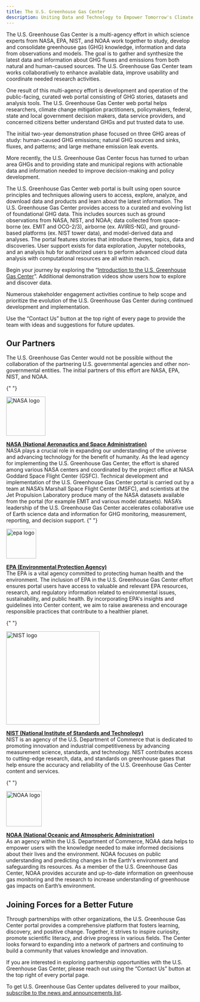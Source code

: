 ```yaml
---
title: The U.S. Greenhouse Gas Center
description: Uniting Data and Technology to Empower Tomorrow's Climate Solutions
---
```



<Block>
  <Prose>
  The U.S. Greenhouse Gas Center is a multi-agency effort in which science experts from NASA, EPA, NIST, and NOAA work together to study, develop and consolidate greenhouse gas (GHG) knowledge, information and data from observations and models. The goal is to gather and synthesize the latest data and information about GHG fluxes and emissions from both natural and human-caused sources. The U.S. Greenhouse Gas Center team works collaboratively to enhance available data, improve usability and coordinate needed research activities.  
  
  One result of this multi-agency effort is development and operation of the public-facing, curated web portal consisting of GHG stories, datasets and analysis tools. The U.S. Greenhouse Gas Center web portal helps researchers, climate change mitigation practitioners, policymakers, federal, state and local government decision makers, data service providers, and concerned citizens better understand GHGs and put trusted data to use.
  
  The initial two-year demonstration phase focused on three GHG areas of study: human-caused GHG emissions; natural GHG sources and sinks, fluxes, and patterns; and large methane emission leak events.  
  
  More recently, the U.S. Greenhouse Gas Center focus has turned to urban area GHGs and to providing state and municipal regions with actionable data and information needed to improve decision-making and policy development. 

  The U.S. Greenhouse Gas Center web portal is built using open source principles and techniques allowing users to access, explore, analyze, and download data and products and learn about the latest information. The U.S. Greenhouse Gas Center provides access to a curated and evolving list of foundational GHG data. This includes sources such as ground observations from NASA, NIST, and NOAA; data collected from space-borne (ex. EMIT and OCO-2/3), airborne (ex. AVIRIS-NG), and ground-based platforms (ex. NIST tower data), and model-derived data and analyses. The portal features stories that introduce themes, topics, data and discoveries.  User support exists for data exploration, Jupyter notebooks, and an analysis hub for authorized users to perform advanced cloud data analysis with computational resources are all within reach.
  
  Begin your journey by exploring the “[Introduction to the U.S. Greenhouse Gas Center](/stories/intro-us-ghg-center)”. Additional demonstration videos show users how to explore and discover data.
  
  Numerous stakeholder engagement activities continue to help scope and prioritize the evolution of the U.S. Greenhouse Gas Center during continued development and implementation. 
  
  Use the “Contact Us” button at the top right of every page to provide the team with ideas and suggestions for future updates.

  </Prose>
</Block>

<Block>
  <Prose>

## Our Partners

The U.S. Greenhouse Gas Center would not be possible without the collaboration of the partnering U.S. governmental agencies and other non-governmental entities. The initial partners of this effort are NASA, EPA, NIST, and NOAA.

{" "}

<a href="https://www.nasa.gov/" target="_blank">
  <Image
    src={new URL("./media/nasa.png", import.meta.url).href}
    alt="NASA logo"
    width="105"
  />
</a>

**[NASA (National Aeronautics and Space Administration)](https://www.nasa.gov/)**  
 NASA plays a crucial role in expanding our understanding of the universe and advancing technology for the benefit of humanity.  As the lead agency for implementing the U.S. Greenhouse Gas Center, the effort is shared among various NASA centers and coordinated by the project office at NASA Goddard Space Flight Center (GSFC). Technical development and implementation of the U.S. Greenhouse Gas Center portal is carried out by a team at NASA’s Marshall Space Flight Center (MSFC), and scientists at the Jet Propulsion Laboratory produce many of the NASA datasets available from the portal (for example EMIT and various model datasets). NASA’s leadership of the U.S. Greenhouse Gas Center accelerates collaborative use of Earth science data and information for GHG monitoring, measurement, reporting, and decision support. 
{" "}

<a href="https://www.epa.gov/" target="_blank">
  <Image
    src={new URL("./media/epa.svg", import.meta.url).href}
    alt="epa logo"
    width="80"
  />
</a>

**[EPA (Environmental Protection Agency)](https://www.epa.gov/)**  
 The EPA is a vital agency committed to protecting human health and the environment. The inclusion of EPA in the U.S. Greenhouse Gas Center effort ensures portal users have access to valuable and relevant EPA resources, research, and regulatory information related to environmental issues, sustainability, and public health. By incorporating EPA's insights and guidelines into Center content, we aim to raise awareness and encourage responsible practices that contribute to a healthier planet.

{" "}

<a href="https://www.nist.gov/" target="_blank">
  <Image
    src={new URL("./media/nist.png", import.meta.url).href}
    alt="NIST logo"
    width="250"
  />
</a>

**[NIST (National Institute of Standards and Technology)](https://www.nist.gov/)**  
 NIST is an agency of the U.S. Department of Commerce that is dedicated to promoting innovation and industrial competitiveness by advancing measurement science, standards, and technology. NIST contributes access to cutting-edge research, data, and standards on greenhouse gases that help ensure the accuracy and reliability of the U.S. Greenhouse Gas Center content and services. 

{" "}

<a href="https://www.noaa.gov/" target="_blank">
  <Image
    src={new URL("./media/noaa.png", import.meta.url).href}
    alt="NOAA logo"
    width="95"
  />
</a>

**[NOAA (National Oceanic and Atmospheric Administration)](https://www.noaa.gov/)**  
 As an agency within the U.S. Department of Commerce, NOAA data helps to empower users with the knowledge needed to make informed decisions about their lives and the environment. NOAA focuses on public understanding and predicting changes in the Earth's environment and safeguarding its resources. As a member of the U.S. Greenhouse Gas Center, NOAA provides accurate and up-to-date information on greenhouse gas monitoring and the research to increase understanding of greenhouse gas impacts on Earth’s environment.

## Joining Forces for a Better Future

  Through partnerships with other organizations, the U.S. Greenhouse Gas Center portal provides a comprehensive platform that fosters learning, discovery, and positive change. Together, it strives to inspire curiosity, promote scientific literacy, and drive progress in various fields. The Center looks forward to expanding into a network of partners and continuing to build a community that values knowledge and innovation.
  
  If you are interested in exploring partnership opportunities with the U.S. Greenhouse Gas Center, please reach out using the “Contact Us” button at the top right of every portal page.

  To get U.S. Greenhouse Gas Center updates delivered to your mailbox, <a href={SUBSCRIPTION_URL}>subscribe to the news and announcements list</a>.
  </Prose>
</Block>

